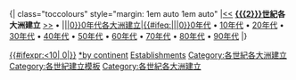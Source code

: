 <includeonly>{| class="toccolours" style="margin: 1em auto 1em auto"
|[[:Category:{{{3}}}世紀各大洲建立|<<]] '''[[{{{2}}}世紀]]各大洲建立''' [[:Category:{{{4}}}世紀各大洲建立|>>]] • 
|[[:Category:{{{1}}}{{#ifeq:{{{1}}}|||0}}0年代各大洲建立|{{{1}}}{{#ifeq:{{{1}}}|||0}}0年代]] • [[:Category:{{{1}}}10年代各大洲建立|{{{1}}}10年代]] • [[:Category:{{{1}}}20年代各大洲建立|{{{1}}}20年代]] • [[:Category:{{{1}}}30年代各大洲建立|{{{1}}}30年代]] • [[:Category:{{{1}}}40年代各大洲建立|{{{1}}}40年代]] • [[:Category:{{{1}}}50年代各大洲建立|{{{1}}}50年代]] • [[:Category:{{{1}}}60年代各大洲建立|{{{1}}}60年代]] • [[:Category:{{{1}}}70年代各大洲建立|{{{1}}}70年代]] • [[:Category:{{{1}}}80年代各大洲建立|{{{1}}}80年代]] • [[:Category:{{{1}}}90年代各大洲建立|{{{1}}}90年代]]
|}
[[Category:{{{5}}}千紀各大洲建立| {{#ifexpr:{{{2}}}<10| 0{{{2}}}|{{{2}}}}}]]
[[Category:{{{2}}}世紀建立|*by continent]]
[[Category:{{{2}}}世紀各大洲| Establishments]]
[[Category:各世紀各大洲建立]]</includeonly><noinclude>
{{Documentation}}
[[Category:各世紀建立模板]]
[[Category:各世紀各大洲建立]]
</noinclude>